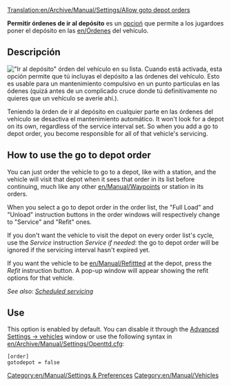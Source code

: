 [[Translation:en/Archive/Manual/Settings/Allow goto depot orders]]
{{es/Traducción|en/Archive/Manual/Settings/Allow goto depot orders|30}}

'''Permitir órdenes de ir al depósito''' es un [[es/Opciones Avanzadas|opcioń]] que permite a los jugardoes poner el depósito en las [[en/Órdenes]] del vehículo. 

== Descripción ==
[[File:en/Manual/Scheduled servicing.png|right|frame|"Ir al depósito" órden del vehículo en su lista.]]
Cuando está activada, esta opción permite que tú incluyas el depósito a las órdenes del vehículo. Esto es usable para un mantenimiento compulsivo en un punto particulas en las ódenes (quizá antes de un complicado cruce donde tú definitivamente no quieres que un vehículo se averíe ahí.).

Teniendo la órden de ir al depósito en cualquier parte en las órdenes del vehículo se desactiva el mantenimiento automático. It won't look for a depot on its own, regardless of the service interval set. So when you add a go to depot order, you become responsible for all of that vehicle's servicing. 

== How to use the go to depot order ==
You can just order the vehicle to go to a depot, like with a station, and the vehicle will visit that depot when it sees that order in its list before continuing, much like any other [[en/Manual/Waypoints]] or station in its orders. 

When you select a go to depot order in the order list, the "Full Load" and "Unload" instruction buttons in the order windows will respectively change to "Service" and "Refit" ones.

If you don't want the vehicle to visit the depot on every order list's cycle, use the ''Service'' instruction ''Service if needed'': the go to depot order will be ignored if the servicing interval hasn't expired yet.

If you want the vehicle to be [[en/Manual/Refit]]tted at the depot, press the ''Refit'' instruction button. A pop-up window will appear showing the refit options for that vehicle.

''See also: [[en/Manual/Servicing#scheduled-servicing|Scheduled servicing]]''

== Use ==
This option is enabled by default. You can disable it through the [[en/Archive/Manual/Settings/Advanced Settings/Vehicles|Advanced Settings -> vehicles]] window or use the following syntax in [[en/Archive/Manual/Settings/Openttd.cfg]]:
<pre>[order]
gotodepot = false</pre>

[[Category:en/Manual/Settings & Preferences]]
[[Category:en/Manual/Vehicles]]